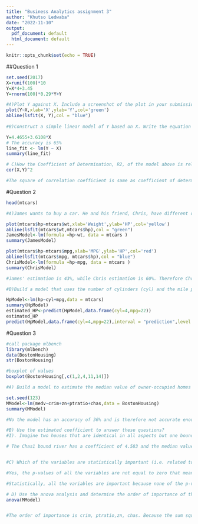 ---
title: "Business Analytics assignment 3"
author: "Khutso Ledwaba"
date: "2022-11-10"
output:
  pdf_document: default
  html_document: default
---

```{r setup, include=FALSE}
knitr::opts_chunk$set(echo = TRUE)
```

##Question 1
```{r}
set.seed(2017)
X=runif(100)*10
Y=X*4+3.45
Y=rnorm(100)*0.29*Y+Y

#A)Plot Y against X. Include a screenshot of the plot in your submission. Using the File menu you can save the graph as a picture on your computer. Based on the plot do you think we can fit a linear model to explain Y based on X?
plot(Y~X,xlab='X',ylab='Y',col='green')
abline(lsfit(X, Y),col = "blue")
 
#B)Construct a simple linear model of Y based on X. Write the equation that explains Y based on X. What is the accuracy of this model?

Y=4.4655+3.6108*X
# The accuracy is 65%
line_fit <- lm(Y ~ X)
summary(line_fit)

# C)How the Coefficient of Determination, R2, of the model above is related to the correlation coefficient of X and Y?
cor(X,Y)^2

#The square of correlation coefficient is same as coefficient of determination which is 65.17% 
```

#Question 2
```{r}
head(mtcars)

#A)James wants to buy a car. He and his friend, Chris, have different opinions about the Horse Power (hp) of cars. James think the weight of a car (wt) can be used to estimate the Horse Power of the car while Chris thinks the fuel consumption expressed in Mile Per Gallon (mpg), is a better estimator of the (hp). Who do you think is right? Construct simple linear models using mtcars data to answer the question.

plot(mtcars$hp~mtcars$wt,xlab='Weight',ylab='HP',col='yellow')
abline(lsfit(mtcars$wt,mtcars$hp),col = "green")
JamesModel<-lm(formula =hp~wt, data = mtcars )
summary(JamesModel)

plot(mtcars$hp~mtcars$mpg,xlab='MPG',ylab='HP',col='red')
abline(lsfit(mtcars$mpg, mtcars$hp),col = "blue")
ChrisModel<-lm(formula =hp~mpg, data = mtcars )
summary(ChrisModel)

#James' estimation is 43%, while Chris estimation is 60%. Therefore Chris is correct.

#B)Build a model that uses the number of cylinders (cyl) and the mile per gallon (mpg) values of a car to predict the car Horse Power (hp). Using this model, what is the estimated Horse Power of a car with 4 calendar and mpg of 22

HpModel<-lm(hp~cyl+mpg,data = mtcars)
summary(HpModel)
estimated_HP<-predict(HpModel,data.frame(cyl=4,mpg=22))
estimated_HP
predict(HpModel,data.frame(cyl=4,mpg=22),interval = "prediction",level = 0.85)
```

#Question 3
```{r}
#call package mlbench
library(mlbench)
data(BostonHousing)
str(BostonHousing)

#boxplot of values
boxplot(BostonHousing[,c(1,2,4,11,14)])

#A) Build a model to estimate the median value of owner-occupied homes (medv)based on the following variables: crime crate (crim), proportion of residential land zoned for lots over 25,000 sq.ft (zn), the local pupil-teacher ratio (ptratio) and weather the whether the tract bounds Chas River(chas). Is this an accurate model?

set.seed(123)
MModel<-lm(medv~crim+zn+ptratio+chas,data = BostonHousing)
summary(MModel)

#No the model has an accuracy of 36% and is therefore not accurate enough.

#B) Use the estimated coefficient to answer these questions? 
#I). Imagine two houses that are identical in all aspects but one bounds the Chas River and the other does not. Which one is more expensive and by how much? (8% of total points)

# The Chas1 bound river has a coefficient of 4.583 and the median value of the homes are in the 1000s. Therefore when you multiply the two together, the product is $4,583.93 which is the more expensive.


#C) Which of the variables are statistically important (i.e. related to the house price)? Hint: use the p-values of the coefficients to answer

#Yes, the p-values of all the variables are not equal to zero that means that we can very comfortably reject the default null hypothesis i.e. there is no relationship between House price and other variables in the model. Hence, all the variables are statistically important.

#Statistically, all the variables are important because none of the p-values equal to zero which proves there is a relationship between the house price and the variables.

# D) Use the anova analysis and determine the order of importance of these four variables. (18% of total points)
anova(MModel)


#The order of importance is crim, ptratio,zn, chas. Because the sum squared value of the crim is way higher than the rest, followed by the ptratio, zn and then chas
```
